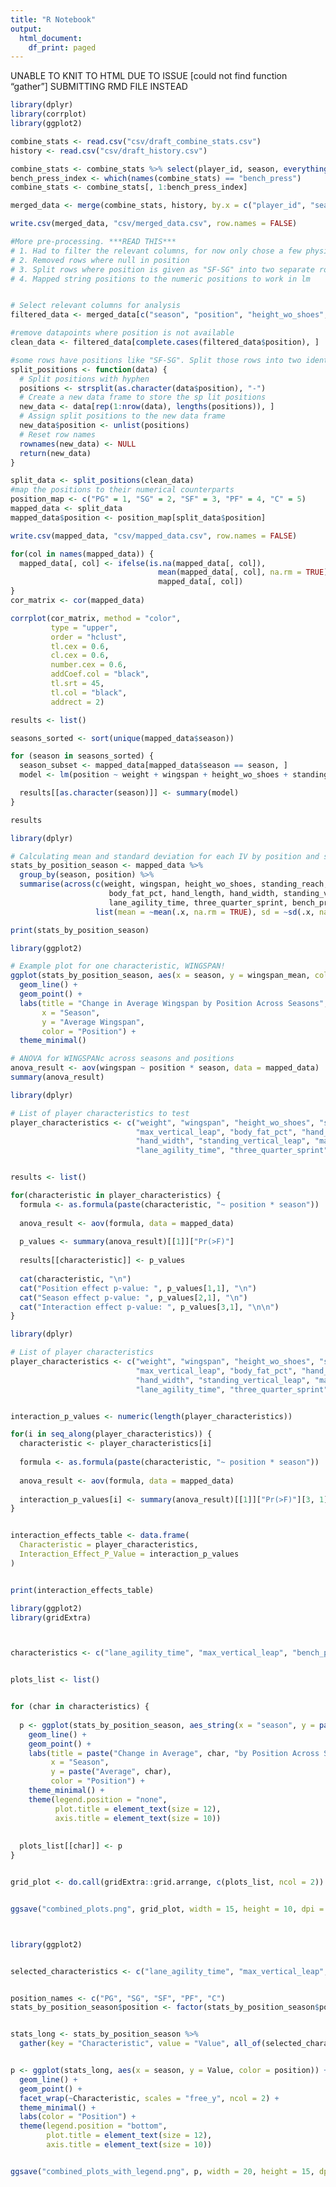```yaml
---
title: "R Notebook"
output:
  html_document:
    df_print: paged
---
```


UNABLE TO KNIT TO HTML DUE TO ISSUE [could not find function "gather"] SUBMITTING RMD FILE INSTEAD

```r
library(dplyr)
library(corrplot)
library(ggplot2)

```

```r
combine_stats <- read.csv("csv/draft_combine_stats.csv")
history <- read.csv("csv/draft_history.csv")
```

```r
combine_stats <- combine_stats %>% select(player_id, season, everything())
bench_press_index <- which(names(combine_stats) == "bench_press")
combine_stats <- combine_stats[, 1:bench_press_index]
```

```r
merged_data <- merge(combine_stats, history, by.x = c("player_id", "season"), by.y = c("person_id", "season"))
```

```r
write.csv(merged_data, "csv/merged_data.csv", row.names = FALSE)
```

```r

#More pre-processing. ***READ THIS***
# 1. Had to filter the relevant columns, for now only chose a few physical attributes but could expand if needed
# 2. Removed rows where null in position
# 3. Split rows where position is given as "SF-SG" into two separate rows with positoin as "SF" and "SG"
# 4. Mapped string positions to the numeric positions to work in lm


# Select relevant columns for analysis
filtered_data <- merged_data[c("season", "position", "height_wo_shoes", "weight", "wingspan", "standing_reach","max_vertical_leap", "body_fat_pct", "hand_length", "hand_width", "standing_vertical_leap", "max_vertical_leap", "lane_agility_time", "three_quarter_sprint", "bench_press")]

#remove datapoints where position is not available
clean_data <- filtered_data[complete.cases(filtered_data$position), ]

#some rows have positions like "SF-SG". Split those rows into two identical rows except one row is "SF" and the other row is "SG"
split_positions <- function(data) {
  # Split positions with hyphen
  positions <- strsplit(as.character(data$position), "-")
  # Create a new data frame to store the sp lit positions
  new_data <- data[rep(1:nrow(data), lengths(positions)), ]
  # Assign split positions to the new data frame
  new_data$position <- unlist(positions)
  # Reset row names
  rownames(new_data) <- NULL
  return(new_data)
}

split_data <- split_positions(clean_data)
#map the positions to their numerical counterparts
position_map <- c("PG" = 1, "SG" = 2, "SF" = 3, "PF" = 4, "C" = 5)
mapped_data <- split_data
mapped_data$position <- position_map[split_data$position]

```

```r
write.csv(mapped_data, "csv/mapped_data.csv", row.names = FALSE)
```

```r
for(col in names(mapped_data)) {
  mapped_data[, col] <- ifelse(is.na(mapped_data[, col]), 
                                 mean(mapped_data[, col], na.rm = TRUE), 
                                 mapped_data[, col])
}
cor_matrix <- cor(mapped_data)

corrplot(cor_matrix, method = "color", 
         type = "upper", 
         order = "hclust",
         tl.cex = 0.6, 
         cl.cex = 0.6, 
         number.cex = 0.6,
         addCoef.col = "black",
         tl.srt = 45,
         tl.col = "black",
         addrect = 2)
```



```r
results <- list()

seasons_sorted <- sort(unique(mapped_data$season))

for (season in seasons_sorted) {
  season_subset <- mapped_data[mapped_data$season == season, ]
  model <- lm(position ~ weight + wingspan + height_wo_shoes + standing_reach + max_vertical_leap + body_fat_pct + hand_length + hand_width + standing_vertical_leap + max_vertical_leap + lane_agility_time + three_quarter_sprint + bench_press, data = season_subset)

  results[[as.character(season)]] <- summary(model) 
}

results

```

```r

library(dplyr)

# Calculating mean and standard deviation for each IV by position and season
stats_by_position_season <- mapped_data %>%
  group_by(season, position) %>%
  summarise(across(c(weight, wingspan, height_wo_shoes, standing_reach, max_vertical_leap, 
                      body_fat_pct, hand_length, hand_width, standing_vertical_leap, max_vertical_leap, 
                      lane_agility_time, three_quarter_sprint, bench_press), 
                   list(mean = ~mean(.x, na.rm = TRUE), sd = ~sd(.x, na.rm = TRUE))))

print(stats_by_position_season)
```
```r
library(ggplot2)

# Example plot for one characteristic, WINGSPAN!
ggplot(stats_by_position_season, aes(x = season, y = wingspan_mean, color = as.factor(position))) +
  geom_line() +
  geom_point() +
  labs(title = "Change in Average Wingspan by Position Across Seasons",
       x = "Season",
       y = "Average Wingspan",
       color = "Position") +
  theme_minimal()

```

```r
# ANOVA for WINGSPANc across seasons and positions
anova_result <- aov(wingspan ~ position * season, data = mapped_data)
summary(anova_result)

```

```r
library(dplyr)

# List of player characteristics to test
player_characteristics <- c("weight", "wingspan", "height_wo_shoes", "standing_reach", 
                            "max_vertical_leap", "body_fat_pct", "hand_length", 
                            "hand_width", "standing_vertical_leap", "max_vertical_leap", 
                            "lane_agility_time", "three_quarter_sprint", "bench_press")


results <- list()

for(characteristic in player_characteristics) {
  formula <- as.formula(paste(characteristic, "~ position * season"))
  
  anova_result <- aov(formula, data = mapped_data)
  
  p_values <- summary(anova_result)[[1]]["Pr(>F)"]
  
  results[[characteristic]] <- p_values
  
  cat(characteristic, "\n")
  cat("Position effect p-value: ", p_values[1,1], "\n")
  cat("Season effect p-value: ", p_values[2,1], "\n")
  cat("Interaction effect p-value: ", p_values[3,1], "\n\n")
}

```

```R
library(dplyr)

# List of player characteristics
player_characteristics <- c("weight", "wingspan", "height_wo_shoes", "standing_reach", 
                            "max_vertical_leap", "body_fat_pct", "hand_length", 
                            "hand_width", "standing_vertical_leap", "max_vertical_leap", 
                            "lane_agility_time", "three_quarter_sprint", "bench_press")


interaction_p_values <- numeric(length(player_characteristics))

for(i in seq_along(player_characteristics)) {
  characteristic <- player_characteristics[i]
  
  formula <- as.formula(paste(characteristic, "~ position * season"))
  
  anova_result <- aov(formula, data = mapped_data)
  
  interaction_p_values[i] <- summary(anova_result)[[1]]["Pr(>F)"][3, 1]
}


interaction_effects_table <- data.frame(
  Characteristic = player_characteristics,
  Interaction_Effect_P_Value = interaction_p_values
)


print(interaction_effects_table)

```

```R
library(ggplot2)
library(gridExtra) 



characteristics <- c("lane_agility_time", "max_vertical_leap", "bench_press", "height_wo_shoes")


plots_list <- list()


for (char in characteristics) {
  
  p <- ggplot(stats_by_position_season, aes_string(x = "season", y = paste(char, "_mean", sep=""), color = "as.factor(position)")) +
    geom_line() +
    geom_point() +
    labs(title = paste("Change in Average", char, "by Position Across Seasons"),
         x = "Season",
         y = paste("Average", char),
         color = "Position") +
    theme_minimal() +
    theme(legend.position = "none", 
          plot.title = element_text(size = 12), 
          axis.title = element_text(size = 10))
    
  
  plots_list[[char]] <- p
}


grid_plot <- do.call(gridExtra::grid.arrange, c(plots_list, ncol = 2)) 


ggsave("combined_plots.png", grid_plot, width = 15, height = 10, dpi = 300)




```
```R
library(ggplot2)


selected_characteristics <- c("lane_agility_time", "max_vertical_leap", "bench_press", "height_wo_shoes")


position_names <- c("PG", "SG", "SF", "PF", "C") 
stats_by_position_season$position <- factor(stats_by_position_season$position, labels = position_names)


stats_long <- stats_by_position_season %>%
  gather(key = "Characteristic", value = "Value", all_of(selected_characteristics))


p <- ggplot(stats_long, aes(x = season, y = Value, color = position)) +
  geom_line() +
  geom_point() +
  facet_wrap(~Characteristic, scales = "free_y", ncol = 2) + 
  theme_minimal() +
  labs(color = "Position") +
  theme(legend.position = "bottom", 
        plot.title = element_text(size = 12), 
        axis.title = element_text(size = 10)) 


ggsave("combined_plots_with_legend.png", p, width = 20, height = 15, dpi = 300)

```







